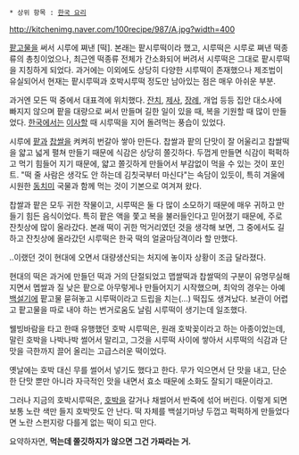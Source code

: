  * 상위 항목 : [[한국 요리]]

http://kitchenimg.naver.com/100recipe/987/A.jpg?width=400

[[팥고물]]을 써서 시루에 쪄낸 [떡]. 본래는 팥시루떡이라 했고, 시루떡은 시루로 쪄낸 떡종류의 총칭이었으나, 최근엔 떡종류 전체가 간소화되어 버려서 시루떡은 그대로 팥시루떡을 지칭하게 되었다. 과거에는 이외에도 상당히 다양한 시루떡이 존재했으나 제조법이 유실되어서 현재는 팥시루떡과 호박시루떡 정도만 남아있는 점은 매우 아쉬운 부분.

과거엔 모든 떡 중에서 대표격에 위치했다. [[잔치]], [[제사]], [[장례]], 개업 등등 집안 대소사에 빠지지 않으며 팥을 대량으로 써서 만들며 길한 일이 있을 때, 복을 기원할 때 많이 만들었다. [[한국]]에서는 [[이사]]할 때 시루떡을 지어 돌려먹는 풍습이 있었다.

시루에 [[팥]]과 [[찹쌀]]을 켜켜히 번갈아 쌓아 만든다. 찹쌀과 팥의 단맛이 잘 어울리고 찹쌀떡을 얇고 넓게 펼쳐 만들기 때문에 식감은 상당히 쫄깃하다. 두껍게 만들면 식감이 퍽퍽하고 먹기 힘들어 지기 때문에, 얇고 쫄깃하게 만들어서 부감없이 먹을 수 있는 것이 포인트. "떡 줄 사람은 생각도 안 하는데 김칫국부터 마신다"는 속담이 있듯이, 특히 겨울에 시원한 [[동치미]] 국물과 함께 먹는 것이 기본으로 여겨져 왔다.

찹쌀과 팥은 모두 귀한 작물이고, 시루떡은 둘 다 많이 소모하기 때문에 매우 귀하고 만들기 힘든 음식이었다. 특히 팥은 액을 쫓고 복을 불러들인다고 믿어졌기 때문에, 주로 잔칫상에 많이 올라갔다. 본래 떡이 귀한 먹거리였던 것을 생각해 보면, 그 중에서도 길하고 잔칫상에 올라갔던 시루떡은 한국 떡의 얼굴마담격이라 할 만했다.

..이랬던 것이 현대에 오면서 대량생산되는 처지에 놓이자 상황이 조금 달라졌다.

현대의 떡은 과거에 만들던 떡과 거의 단절되었고 맵쌀떡과 찹쌀떡의 구분이 유명무실해지면서 멥쌀과 질 낮은 팥으로 아무렇게나 만들어지기 시작했으며, 최악의 경우는 아예 [[백설기]]에 팥고물 묻혀놓고 시루떡이라고 드립을 치는(…) 떡집도 생겨났다. 보관이 어렵고 팥고물을 따로 내야 하는 번거로움도 날림 시루떡이 생기는데 일조했다.

웰빙바람을 타고 한때 유행했던 호박 시루떡은, 원래 호박꽂이라고 하는 아종이었는데, 말린 호박을 나박나박 썰어서 말리고, 그것을 시루떡 사이에 쌓아서 시루떡의 식감과 단맛을 극한까지 끌어 올리는 고급스러운 떡이었다.

옛날에는 호박 대신 무를 썰어서 넣기도 했다고 한다. 무가 익으면서 단 맛을 내고, 단순한 단맛 뿐만 아니라 자극적인 맛을 내면서 효소 때문에 소화도 잘되기 때문이라고.

그러나 지금의 호박시루떡은, [[호박]]을 갈거나 채썰어서 반죽에 섞어 버린다. 이렇게 되면 보통 노란 색만 들지 호박맛도 안 난다. 떡 자체를 백설기마냥 두껍고 퍽퍽하게 만들었다면 노란 스펀지랑 다를게 없는 떡이 되고 만다.

요약하자면, '''먹는데 쫄깃하지가 않으면 그건 가짜라는 거.'''
